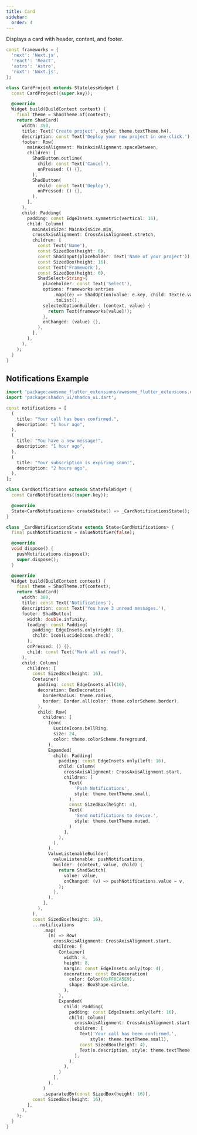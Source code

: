 ```yaml
---
title: Card
sidebar:
  order: 4
---
```



Displays a card with header, content, and footer.

<Preview src="card" minHeight="500px">

```dart
const frameworks = {
  'next': 'Next.js',
  'react': 'React',
  'astro': 'Astro',
  'nuxt': 'Nuxt.js',
};

class CardProject extends StatelessWidget {
  const CardProject({super.key});

  @override
  Widget build(BuildContext context) {
    final theme = ShadTheme.of(context);
    return ShadCard(
      width: 350,
      title: Text('Create project', style: theme.textTheme.h4),
      description: const Text('Deploy your new project in one-click.'),
      footer: Row(
        mainAxisAlignment: MainAxisAlignment.spaceBetween,
        children: [
          ShadButton.outline(
            child: const Text('Cancel'),
            onPressed: () {},
          ),
          ShadButton(
            child: const Text('Deploy'),
            onPressed: () {},
          ),
        ],
      ),
      child: Padding(
        padding: const EdgeInsets.symmetric(vertical: 16),
        child: Column(
          mainAxisSize: MainAxisSize.min,
          crossAxisAlignment: CrossAxisAlignment.stretch,
          children: [
            const Text('Name'),
            const SizedBox(height: 6),
            const ShadInput(placeholder: Text('Name of your project')),
            const SizedBox(height: 16),
            const Text('Framework'),
            const SizedBox(height: 6),
            ShadSelect<String>(
              placeholder: const Text('Select'),
              options: frameworks.entries
                  .map((e) => ShadOption(value: e.key, child: Text(e.value)))
                  .toList(),
              selectedOptionBuilder: (context, value) {
                return Text(frameworks[value]!);
              },
              onChanged: (value) {},
            ),
          ],
        ),
      ),
    );
  }
}
```

</Preview>

## Notifications Example

<Preview src="card?style=notifications"  minHeight="500px">

```dart
import 'package:awesome_flutter_extensions/awesome_flutter_extensions.dart';
import 'package:shadcn_ui/shadcn_ui.dart';

const notifications = [
  (
    title: "Your call has been confirmed.",
    description: "1 hour ago",
  ),
  (
    title: "You have a new message!",
    description: "1 hour ago",
  ),
  (
    title: "Your subscription is expiring soon!",
    description: "2 hours ago",
  ),
];

class CardNotifications extends StatefulWidget {
  const CardNotifications({super.key});

  @override
  State<CardNotifications> createState() => _CardNotificationsState();
}

class _CardNotificationsState extends State<CardNotifications> {
  final pushNotifications = ValueNotifier(false);

  @override
  void dispose() {
    pushNotifications.dispose();
    super.dispose();
  }

  @override
  Widget build(BuildContext context) {
    final theme = ShadTheme.of(context);
    return ShadCard(
      width: 380,
      title: const Text('Notifications'),
      description: const Text('You have 3 unread messages.'),
      footer: ShadButton(
        width: double.infinity,
        leading: const Padding(
          padding: EdgeInsets.only(right: 8),
          child: Icon(LucideIcons.check),
        ),
        onPressed: () {},
        child: const Text('Mark all as read'),
      ),
      child: Column(
        children: [
          const SizedBox(height: 16),
          Container(
            padding: const EdgeInsets.all(16),
            decoration: BoxDecoration(
              borderRadius: theme.radius,
              border: Border.all(color: theme.colorScheme.border),
            ),
            child: Row(
              children: [
                Icon(
                  LucideIcons.bellRing,
                  size: 24,
                  color: theme.colorScheme.foreground,
                ),
                Expanded(
                  child: Padding(
                    padding: const EdgeInsets.only(left: 16),
                    child: Column(
                      crossAxisAlignment: CrossAxisAlignment.start,
                      children: [
                        Text(
                          'Push Notifications',
                          style: theme.textTheme.small,
                        ),
                        const SizedBox(height: 4),
                        Text(
                          'Send notifications to device.',
                          style: theme.textTheme.muted,
                        )
                      ],
                    ),
                  ),
                ),
                ValueListenableBuilder(
                  valueListenable: pushNotifications,
                  builder: (context, value, child) {
                    return ShadSwitch(
                      value: value,
                      onChanged: (v) => pushNotifications.value = v,
                    );
                  },
                ),
              ],
            ),
          ),
          const SizedBox(height: 16),
          ...notifications
              .map(
                (n) => Row(
                  crossAxisAlignment: CrossAxisAlignment.start,
                  children: [
                    Container(
                      width: 8,
                      height: 8,
                      margin: const EdgeInsets.only(top: 4),
                      decoration: const BoxDecoration(
                        color: Color(0xFF0CA5E9),
                        shape: BoxShape.circle,
                      ),
                    ),
                    Expanded(
                      child: Padding(
                        padding: const EdgeInsets.only(left: 16),
                        child: Column(
                          crossAxisAlignment: CrossAxisAlignment.start,
                          children: [
                            Text('Your call has been confirmed.',
                                style: theme.textTheme.small),
                            const SizedBox(height: 4),
                            Text(n.description, style: theme.textTheme.muted),
                          ],
                        ),
                      ),
                    )
                  ],
                ),
              )
              .separatedBy(const SizedBox(height: 16)),
          const SizedBox(height: 16),
        ],
      ),
    );
  }
}
```

</Preview>
